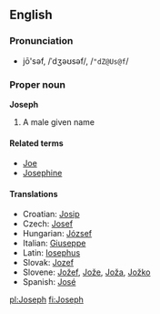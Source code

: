 ==English==
===Pronunciation===
*jō'səf, /ˈdʒəʊsəf/, /<tt>"dZ@Us@f</tt>/

===Proper noun===
'''Joseph'''

# A male given name

====Related terms====
*[[Joe]]<!-- if it's not related, move it to see also -->
*[[Josephine]]

====Translations====
*Croatian: [[Josip]]
*Czech: [[Josef]]
*Hungarian: [[József]]
*Italian: [[Giuseppe]]
*Latin: [[Iosephus]]
*Slovak: [[Jozef]]
*Slovene: [[Jožef]], [[Jože]], [[Joža]], [[Jožko]]
*Spanish: [[José]]

[[pl:Joseph]]
[[fi:Joseph]]